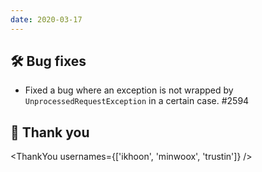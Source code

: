 ```yaml
---
date: 2020-03-17
---
```


## 🛠️ Bug fixes

- Fixed a bug where an exception is not wrapped by `UnprocessedRequestException` in a certain case. #2594

## 🙇 Thank you

<ThankYou usernames={['ikhoon', 'minwoox', 'trustin']} />
